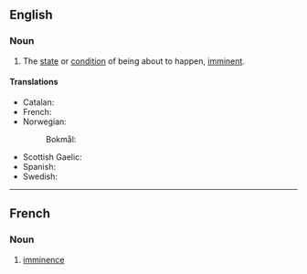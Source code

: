 ==English==
{{wikipedia}}

===Noun===
{{en-noun|-|s}}

# The [[state]] or [[condition]] of being about to happen, [[imminent]].

====Translations====
{{trans-top|state or condition of being imminent}}
* Catalan: {{t|ca|imminència|f}}
* French: {{t+|fr|imminence|f}}
* Norwegian:
*: Bokmål: {{t|nb|forestående nærhet}}
{{trans-mid}}
* Scottish Gaelic: {{t|gd|impis|f}}
* Spanish: {{t|es|inminencia|f}}
* Swedish: {{t+|sv|förestående}}
{{trans-bottom}}

----

==French==

===Noun===
{{fr-noun|f}}

# [[#English|imminence]]